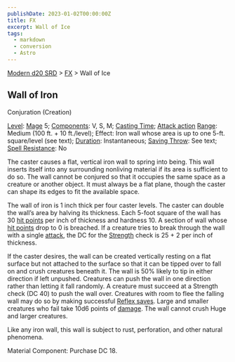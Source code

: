 ```yaml
---
publishDate: 2023-01-02T00:00:00Z
title: FX
excerpt: Wall of Ice
tags:
  - markdown
  - conversion
  - Astro
---
```


[Modern d20 SRD](/#modernD20) > [FX](modern-d20-srd-fx-index) > Wall of Ice

## Wall of Iron

Conjuration (Creation)

[Level](modern-d20-srd-fx-level): [Mage](modern-d20-srd-classes-advanced-mage)
5; [Components](modern-d20-srd-fx-components): V, S, M; [Casting Time](modern-d20-srd-fx-casting-time); [Attack action](modern-d20-srd-combat-attack-actions) [Range](modern-d20-srd-fx-range): Medium (100 ft. + 10
ft./level); Effect: Iron wall whose area is up to one 5-ft. square/level (see
text); [Duration](modern-d20-srd-fx-duration): Instantaneous; [Saving Throw](modern-d20-srd-basics-saving-throws): See text; [Spell Resistance](modern-d20-srd-special-abilities-spell-resistance): No

The caster causes a flat, vertical iron wall to spring into being. This wall
inserts itself into any surrounding nonliving material if its area is
sufficient to do so. The wall cannot be conjured so that it occupies the same
space as a creature or another object. It must always be a flat plane, though
the caster can shape its edges to fit the available space.

The wall of iron is 1 inch thick per four caster levels. The caster can double
the wall’s area by halving its thickness. Each 5-foot square of the wall has
30 [hit points](modern-d20-srd-combat-hit-points) per inch of thickness and
hardness 10. A section of wall whose [hit points](modern-d20-srd-combat-hit-points) drop to 0 is breached. If a creature tries to break through the wall
with a single [attack](modern-d20-srd-combat-attack-roll), the DC for the
[Strength](modern-d20-srd-basics-saving-throws) check is 25 + 2 per inch of
thickness.

If the caster desires, the wall can be created vertically resting on a flat
surface but not attached to the surface so that it can be tipped over to fall
on and crush creatures beneath it. The wall is 50% likely to tip in either
direction if left unpushed. Creatures can push the wall in one direction
rather than letting it fall randomly. A creature must succeed at a Strength
check (DC 40) to push the wall over. Creatures with room to flee the falling
wall may do so by making successful [Reflex saves](modern-d20-srd-basics-saving-throws). Large and smaller creatures who fail take 10d6 points of
[damage](modern-d20-srd-combat-damage). The wall cannot crush Huge and larger
creatures.

Like any iron wall, this wall is subject to rust, perforation, and other
natural phenomena.

Material Component: Purchase DC 18.

